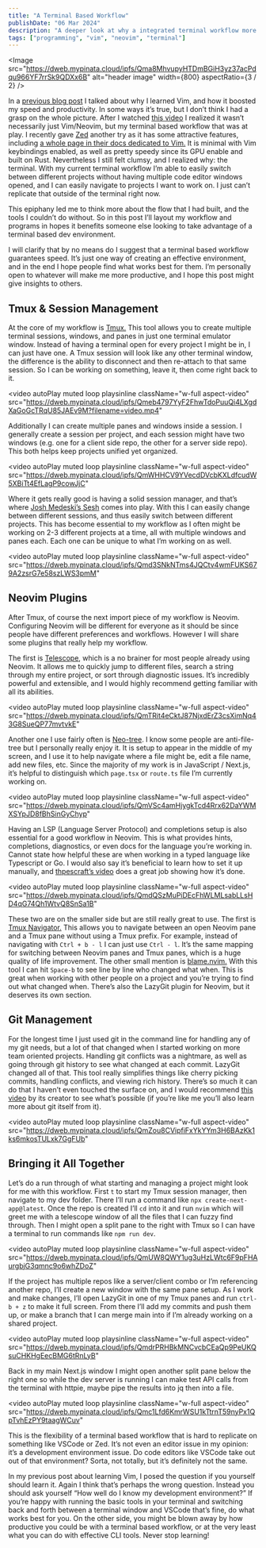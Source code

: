 ```yaml
---
title: "A Terminal Based Workflow"
publishDate: "06 Mar 2024"
description: "A deeper look at why a integrated terminal workflow more than just using vim"
tags: ["programming", "vim", "neovim", "terminal"]
---
```



<Image
	src="https://dweb.mypinata.cloud/ipfs/Qma8MhvupyHTDmBGiH3yz37acPdqu966YF7rrSk9QDXx6B"
	alt="header image"
	width={800}
	aspectRatio={3 / 2}
/>

In a [previous blog post](https://stevedylan.dev/posts/why-i-learned-vim) I talked about why I learned Vim, and how it boosted my speed and productivity. In some ways it’s true, but I don’t think I had a grasp on the whole picture. After I watched [this video](https://youtu.be/5wy2iLU5fs0?si=uZ2e6_EUFkrk4Vrp) I realized it wasn’t necessarily just Vim/Neovim, but my terminal based workflow that was at play. I recently gave [Zed](https://zed.dev) another try as it has some attractive features, including [a whole page in their docs dedicated to Vim.](https://zed.dev/docs/vim) It is minimal with Vim keybindings enabled, as well as pretty speedy since its GPU enable and built on Rust. Nevertheless I still felt clumsy, and I realized why: the terminal. With my current terminal workflow I’m able to easily switch between different projects without having multiple code editor windows opened, and I can easily navigate to projects I want to work on. I just can’t replicate that outside of the terminal right now.

This epiphany led me to think more about the flow that I had built, and the tools I couldn’t do without. So in this post I’ll layout my workflow and programs in hopes it benefits someone else looking to take advantage of a terminal based dev environment.

I will clarify that by no means do I suggest that a terminal based workflow guarantees speed. It’s just one way of creating an effective environment, and in the end I hope people find what works best for them. I’m personally open to whatever will make me more productive, and I hope this post might give insights to others.

## Tmux & Session Management

At the core of my workflow is [Tmux.](https://github.com/tmux/tmux) This tool allows you to create multiple terminal sessions, windows, and panes in just one terminal emulator window. Instead of having a terminal open for every project I might be in, I can just have one. A Tmux session will look like any other terminal window, the difference is the ability to disconnect and then re-attach to that same session. So I can be working on something, leave it, then come right back to it.

<video
  autoPlay
  muted
  loop
  playsinline
  className="w-full aspect-video"
  src="https://dweb.mypinata.cloud/ipfs/Qmeb4797YyF2FhwTdoPuuQi4LXgdXaGoGcTRqU85JAEv9M?filename=video.mp4"
></video>

Additionally I can create multiple panes and windows inside a session. I generally create a session per project, and each session might have two windows (e.g. one for a client side repo, the other for a server side repo). This both helps keep projects unified yet organized.

<video
  autoPlay
  muted
  loop
  playsinline
  className="w-full aspect-video"
  src="https://dweb.mypinata.cloud/ipfs/QmWHHCV9YVecdDVcbKXLdfcudW5XBiTt4EfLagP9cowJjC"
></video>

Where it gets really good is having a solid session manager, and that’s where [Josh Medeski’s Sesh](https://github.com/joshmedeski/sesh) comes into play. With this I can easily change between different sessions, and thus easily switch between different projects. This has become essential to my workflow as I often might be working on 2-3 different projects at a time, all with multiple windows and panes each. Each one can be unique to what I’m working on as well.

<video
  autoPlay
  muted
  loop
  playsinline
  className="w-full aspect-video"
  src="https://dweb.mypinata.cloud/ipfs/Qmd3SNkNTms4JQCtv4wmFUKS679A2zsrG7e58szLWS3pmM"
></video>

## Neovim Plugins

After Tmux, of course the next import piece of my workflow is Neovim. Configuring Neovim will be different for everyone as it should be since people have different preferences and workflows. However I will share some plugins that really help my workflow.

The first is [Telescope](https://github.com/nvim-telescope/telescope.nvim), which is a no brainer for most people already using Neovim. It allows me to quickly jump to different files, search a string through my entire project, or sort through diagnostic issues. It’s incredibly powerful and extensible, and I would highly recommend getting familiar with all its abilities.

<video
  autoPlay
  muted
  loop
  playsinline
  className="w-full aspect-video"
  src="https://dweb.mypinata.cloud/ipfs/QmTRit4eCktJ87NjxdErZ3csXimNq43G8SueQP77mvtvkE"
></video>

Another one I use fairly often is [Neo-tree](https://github.com/nvim-neo-tree/neo-tree.nvim). I know some people are anti-file-tree but I personally really enjoy it. It is setup to appear in the middle of my screen, and I use it to help navigate where a file might be, edit a file name, add new files, etc. Since the majority of my work is in JavaScript / Next.js, it’s helpful to distinguish which `page.tsx` or `route.ts` file I’m currently working on.

<video
  autoPlay
  muted
  loop
  playsinline
  className="w-full aspect-video"
  src="https://dweb.mypinata.cloud/ipfs/QmVSc4amHjygkTcd4Rrx62DaYWMXSYpJD8fBhSinGyChyp"
></video>

Having an LSP (Language Server Protocol) and completions setup is also essential for a good workflow in Neovim. This is what provides hints, completions, diagnostics, or even docs for the language you’re working in. Cannot state how helpful these are when working in a typed language like Typescript or Go. I would also say it’s beneficial to learn how to set it up manually, and [thpescraft’s video](https://youtu.be/S-xzYgTLVJE?si=xG7c-Yx0fkxRHwx0) does a great job showing how it’s done.

<video
  autoPlay
  muted
  loop
  playsinline
  className="w-full aspect-video"
  src="https://dweb.mypinata.cloud/ipfs/QmdQSzMuPiDEcFhWLMLsabLLsHD4qG74Qh1WtvQ8SnSa1B"
></video>

These two are on the smaller side but are still really great to use. The first is [Tmux Navigator.](https://github.com/christoomey/vim-tmux-navigator) This allows you to navigate between an open Neovim pane and a Tmux pane without using a Tmux prefix. For example, instead of navigating with `Ctrl + b - l` I can just use `Ctrl - l`. It’s the same mapping for switching between Neovim panes and Tmux panes, which is a huge quality of life improvement. The other small mention is [blame.nvim.](https://github.com/FabijanZulj/blame.nvim) With this tool I can hit `Space-b` to see line by line who changed what when. This is great when working with other people on a project and you’re trying to find out what changed when. There’s also the LazyGit plugin for Neovim, but it deserves its own section.

## Git Management

For the longest time I just used git in the command line for handling any of my git needs, but a lot of that changed when I started working on more team oriented projects. Handling git conflicts was a nightmare, as well as going through git history to see what changed at each commit. LazyGit changed all of that. This tool really simplifies things like cherry picking commits, handling conflicts, and viewing rich history. There’s so much it can do that I haven’t even touched the surface on, and I would recommend [this video](https://youtu.be/CPLdltN7wgE?si=7XqMjlwpi5tmWFpA) by its creator to see what’s possible (if you’re like me you’ll also learn more about git itself from it).

<video
  autoPlay
  muted
  loop
  playsinline
  className="w-full aspect-video"
  src="https://dweb.mypinata.cloud/ipfs/QmZou8CVipfiFxYkYYm3H6BAzKk1ks6mkosTULxk7GgFUb"
></video>

## Bringing it All Together

Let’s do a run through of what starting and managing a project might look for me with this workflow. First `t` to start my Tmux session manager, then navigate to my dev folder. There I’ll run a command like `npx create-next-app@latest`. Once the repo is created I’ll `cd` into it and run `nvim` which will greet me with a telescope window of all the files that I can fuzzy find through. Then I might open a split pane to the right with Tmux so I can have a terminal to run commands like `npm run dev`.

<video
  autoPlay
  muted
  loop
  playsinline
  className="w-full aspect-video"
  src="https://dweb.mypinata.cloud/ipfs/QmUW8QWY1ug3uHzLWtc6F9pFHAurgbjG3qmnc9o6whZDoZ"
></video>

If the project has multiple repos like a server/client combo or I’m referencing another repo, I’ll create a new window with the same pane setup. As I work and make changes, I’ll open LazyGit in one of my Tmux panes and run `ctrl-b + z` to make it full screen. From there I’ll add my commits and push them up, or make a branch that I can merge main into if I’m already working on a shared project.

<video
  autoPlay
  muted
  loop
  playsinline
  className="w-full aspect-video"
  src="https://dweb.mypinata.cloud/ipfs/QmdrPRHBkMNCvcbCEaQp9PeUKQsuCHKHgEecBMG6tRnLyB"
></video>

Back in my main Next.js window I might open another split pane below the right one so while the dev server is running I can make test API calls from the terminal with httpie, maybe pipe the results into jq then into a file.

<video
  autoPlay
  muted
  loop
  playsinline
  className="w-full aspect-video"
  src="https://dweb.mypinata.cloud/ipfs/Qmc1Lfd6KmrWSU1kTtrnT59nyPx1QpTvhEzPY9taagWCuv"
></video>

This is the flexibility of a terminal based workflow that is hard to replicate on something like VSCode or Zed. It’s not even an editor issue in my opinion: it’s a development environment issue. Do code editors like VSCode take out out of that environment? Sorta, not totally, but it’s definitely not the same.

In my previous post about learning Vim, I posed the question if you yourself should learn it. Again I think that’s perhaps the wrong question. Instead you should ask yourself “How well do I know my development environment?” If you’re happy with running the basic tools in your terminal and switching back and forth between a terminal window and VSCode that’s fine, do what works best for you. On the other side, you might be blown away by how productive you could be with a terminal based workflow, or at the very least what you can do with effective CLI tools. Never stop learning!
